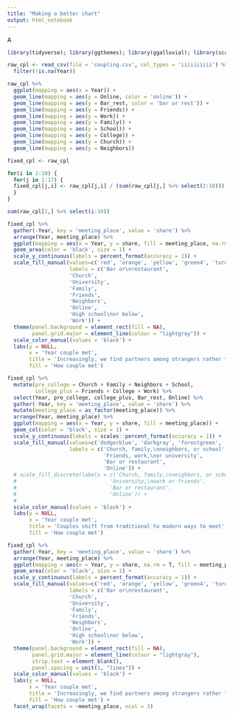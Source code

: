 ```yaml
---
title: "Making a better chart"
output: html_notebook
---
```


A  

```r
library(tidyverse); library(ggthemes); library(ggalluvial); library(scales)
```



```r
raw_cpl <- read_csv(file = 'coupling.csv', col_types = 'iiiiiiiiii') %>%
  filter(!is.na(Year))
```


```r
raw_cpl %>%
  ggplot(mapping = aes(x = Year)) +
  geom_line(mapping = aes(y = Online, color = 'online')) +
  geom_line(mapping = aes(y = Bar_rest, color = 'bar or rest')) +
  geom_line(mapping = aes(y = Friends)) +
  geom_line(mapping = aes(y = Work)) +
  geom_line(mapping = aes(y = Family)) +
  geom_line(mapping = aes(y = School)) +
  geom_line(mapping = aes(y = College)) +
  geom_line(mapping = aes(y = Church)) +
  geom_line(mapping = aes(y = Neighbors))

fixed_cpl <- raw_cpl

for(i in 2:10) {
  for(j in 1:17) {
  fixed_cpl[j,i] <- raw_cpl[j,i] / (sum(raw_cpl[j,] %>% select(2:10)))
  }
}

sum(raw_cpl[1,] %>% select(i:10))

fixed_cpl %>%
  gather(-Year, key = 'meeting_place', value = 'share') %>%
  arrange(Year, meeting_place) %>%
  ggplot(mapping = aes(x = Year, y = share, fill = meeting_place, na.rm = T)) +
  geom_area(color = 'black', size = 1) +
  scale_y_continuous(labels = percent_format(accuracy = 1)) +
  scale_fill_manual(values=c('red', 'orange', 'yellow', 'green4', 'turquoise', 'blue', 'slateblue', 'purple4', 'darkmagenta'),
                    labels = c('Bar or\nrestaurant',
                    'Church',
                    'University',
                    'Family',
                    'Friends',
                    'Neighbors',
                    'Online',
                    'High school\nor below',
                    'Work')) +
  theme(panel.background = element_rect(fill = NA),
        panel.grid.major = element_line(colour = "lightgray")) +
  scale_color_manual(values = 'black') +
  labs(y = NULL,
       x = 'Year couple met',
       title = 'Increasingly, we find partners among strangers rather than via introductions',
       fill = 'How couple met')

```


```r
fixed_cpl %>%
  mutate(pre_college = Church + Family + Neighbors + School,
         college_plus = Friends + College + Work) %>%
  select(Year, pre_college, college_plus, Bar_rest, Online) %>%
  gather(-Year, key = 'meeting_place', value = 'share') %>%
  mutate(meeting_place = as_factor(meeting_place)) %>%
  arrange(Year, meeting_place) %>%
  ggplot(mapping = aes(x = Year, y = share, fill = meeting_place)) +
  geom_col(color = 'black', size = 1) +
  scale_y_continuous(labels = scales::percent_format(accuracy = 1)) +
  scale_fill_manual(values=c('dodgerblue', 'darkgray', 'forestgreen', 'orange'),
                    labels = c('Church, family,\nneighbors, or school',
                               'Friends, work,\nor university',
                               'Bar or restaurant',
                               'Online')) +
  # scale_fill_discrete(labels = c('Church, family,\nneighbors, or school',
  #                              'University,\nwork or friends',
  #                              'Bar or restaurant',
  #                              'Online')) +
  # 
  scale_color_manual(values = 'black') +
  labs(y = NULL,
       x = 'Year couple met',
       title = 'Couples shift from traditional to modern ways to meet',
       fill = 'How couple met')
```


```r
fixed_cpl %>%
  gather(-Year, key = 'meeting_place', value = 'share') %>%
  arrange(Year, meeting_place) %>%
  ggplot(mapping = aes(x = Year, y = share, na.rm = T, fill = meeting_place)) +
  geom_area(color = 'black', size = 1) +
  scale_y_continuous(labels = percent_format(accuracy = 1)) +
  scale_fill_manual(values=c('red', 'orange', 'yellow', 'green4', 'turquoise', 'blue', 'slateblue', 'purple4', 'darkmagenta'),
                    labels = c('Bar or\nrestaurant',
                    'Church',
                    'University',
                    'Family',
                    'Friends',
                    'Neighbors',
                    'Online',
                    'High school\nor below',
                    'Work')) +
  theme(panel.background = element_rect(fill = NA),
        panel.grid.major = element_line(colour = "lightgray"),
        strip.text = element_blank(),
        panel.spacing = unit(1, "lines")) +
  scale_color_manual(values = 'black') +
  labs(y = NULL,
       x = 'Year couple met',
       title = 'Increasingly, we find partners among strangers rather than via introductions',
       fill = 'How couple met') +
  facet_wrap(facets = ~meeting_place, ncol = 3)
```

